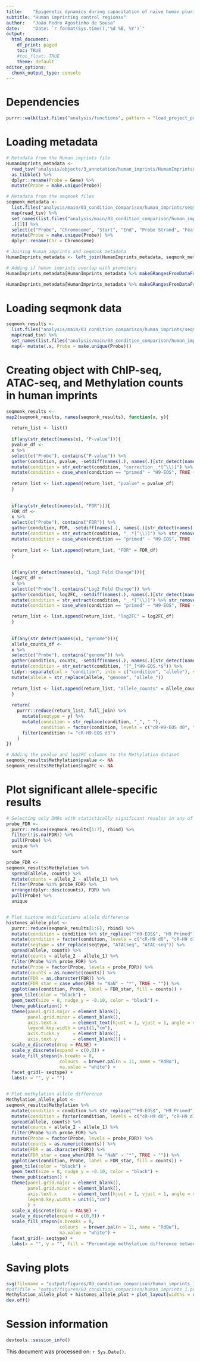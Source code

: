 ```yaml
---
title:    "Epigenetic dynamics during capacitation of naïve human pluripotent stem cells"
subtitle: "Human imprinting control regionss"
author:   "João Pedro Agostinho de Sousa"
date:     "Date: `r format(Sys.time(),'%d %B, %Y')`"
output:
  html_document:
    df_print: paged
    toc: TRUE
    #toc_float: TRUE
    theme: default
editor_options:
  chunk_output_type: console
---
```


# Dependencies
```r

purrr::walk(list.files("analysis/functions", pattern = "load_project_packages", full.names = T), source)

```

# Loading metadata
```r

# Metadata from the Human imprints file
HumanImprints_metadata <- 
  read_tsv("analysis/objects/3_annotation/human_imprints/HumanImprintsGRCh38_liftover_GRCh37.txt") %>% 
  as_tibble() %>% 
  dplyr::rename(Probe = Gene) %>% 
  mutate(Probe = make.unique(Probe))

# Metadata from the seqmonk files
seqmonk_metadata <- 
  list.files("analysis/main/03_condition_comparison/human_imprints/seqmonk_results/imprints", full.names = T) %>% 
  map(read_tsv) %>% 
  set_names(list.files("analysis/main/03_condition_comparison/human_imprints/seqmonk_results/imprints") %>% str_remove("_EdgeR_p0.05.txt")) %>%
  .[[1]] %>%   
  select(c("Probe", "Chromosome", "Start", "End", "Probe Strand", "Feature", "ID", "Description", "Feature Strand", "Type", "Feature Orientation", "Distance")) %>% 
  mutate(Probe = make.unique(Probe)) %>% 
  dplyr::rename(Chr = Chromosome)

# Joining Human imprints and seqmonk metadata
HumanImprints_metadata <- left_join(HumanImprints_metadata, seqmonk_metadata, by = c("Probe", "Chr", "Start", "End"))

# Adding if human imprints overlap with promoters
HumanImprints_metadata[HumanImprints_metadata %>% makeGRangesFromDataFrame(keep.extra.columns = T) %>% findOverlaps(genome_annotation$`CGI Promoters`) %>% as.data.frame() %>% pull(queryHits) %>% unique, "Promoter_overlap"] <- "CGI Promoters"

HumanImprints_metadata[HumanImprints_metadata %>% makeGRangesFromDataFrame(keep.extra.columns = T) %>% findOverlaps(genome_annotation$`Non-CGI Promoters`) %>% as.data.frame() %>% pull(queryHits) %>% unique, "Promoter_overlap"] <- "Non-CGI Promoters"

```

# Loading seqmonk data
```r

seqmonk_results <- 
  list.files("analysis/main/03_condition_comparison/human_imprints/seqmonk_results/imprints", full.names = T) %>% 
  map(read_tsv) %>% 
  set_names(list.files("analysis/main/03_condition_comparison/human_imprints/seqmonk_results/imprints") %>% str_remove("_EdgeR_p0.05.txt") %>% str_replace("PBAT", "Methylation")) %>% 
  map(~ mutate(.x, Probe = make.unique(Probe)))

```

# Creating object with ChIP-seq, ATAC-seq, and Methylation counts in human imprints
```r

seqmonk_results <- 
map2(seqmonk_results, names(seqmonk_results), function(x, y){
  
  return_list <- list()
  
  if(any(str_detect(names(x), "P-value"))){
  pvalue_df <- 
  x %>% 
  select(c("Probe"), contains("P-value")) %>%
  gather(condition, pvalue, -setdiff(names(.), names(.)[str_detect(names(.), "P-value")])) %>% 
  mutate(condition = str_extract(condition, "correction_.*[^\\)]") %>% str_remove("correction_")) %>% 
  mutate(condition = case_when(condition == "primed" ~ "H9-EOS", TRUE ~ paste("cR-H9-EOS", condition, sep = "_")))
  
  return_list <- list.append(return_list, "pvalue" = pvalue_df)
  }
  
  
  if(any(str_detect(names(x), "FDR"))){
  FDR_df <-
  x %>% 
  select(c("Probe"), contains("FDR")) %>%
  gather(condition, FDR, -setdiff(names(.), names(.)[str_detect(names(.), "FDR")])) %>% 
  mutate(condition = str_extract(condition, "_.*[^\\)]") %>% str_remove("_")) %>% 
  mutate(condition = case_when(condition == "primed" ~ "H9-EOS", TRUE ~ paste("cR-H9-EOS", condition, sep = "_")))
  
  return_list <- list.append(return_list, "FDR" = FDR_df)
  }
  
  
  if(any(str_detect(names(x), "Log2 Fold Change"))){
  log2FC_df <-
  x %>% 
  select(c("Probe"), contains("Log2 Fold Change")) %>%
  gather(condition, log2FC, -setdiff(names(.), names(.)[str_detect(names(.), "Log2 Fold Change")])) %>% 
  mutate(condition = str_extract(condition, "_.*[^\\)]") %>% str_remove("_")) %>% 
  mutate(condition = case_when(condition == "primed" ~ "H9-EOS", TRUE ~ paste("cR-H9-EOS", condition, sep = "_")))

  return_list <- list.append(return_list, "log2FC" = log2FC_df)
  }
  
  
  if(any(str_detect(names(x), "genome"))){
  allele_counts_df <-
  x %>% 
  select(c("Probe"), contains("genome")) %>%
  gather(condition, counts, -setdiff(names(.), names(.)[str_detect(names(.), "genome")])) %>% 
  mutate(condition = str_extract(condition, "[^_]*H9-EOS.*$")) %>%
  tidyr::separate(col = "condition", into = c("condition", "allele"), sep = "\\.") %>%
  mutate(allele = str_replace(allele, "genome", "allele_"))
  
  return_list <- list.append(return_list, "allele_counts" = allele_counts_df)
  }
  
  return(
    purrr::reduce(return_list, full_join) %>% 
      mutate(seqtype = y) %>% 
      mutate(condition = str_replace(condition, "_", " "), 
             condition = factor(condition, levels = c("cR-H9-EOS d0", "cR-H9-EOS d10", "cR-H9-EOS d20X", "cR-H9-EOS d20E", "H9-EOS"))) %>% 
      filter(condition != "cR-H9-EOS d3")
    )
}) 

# Adding the pvalue and log2FC columns to the Methylation dataset
seqmonk_results$Methylation$pvalue <- NA
seqmonk_results$Methylation$log2FC <- NA

```

# Plot significant allele-specific results
```r

# Selecting only DMRs with statistically significant results in any of the epigenetic marks
probe_FDR <-
  purrr::reduce(seqmonk_results[1:7], rbind) %>%
  filter(!is.na(FDR)) %>%
  pull(Probe) %>%
  unique %>%
  sort

probe_FDR <- 
seqmonk_results$Methylation %>% 
  spread(allele, counts) %>% 
  mutate(counts = allele_2 - allele_1) %>% 
  filter(Probe %in% probe_FDR) %>% 
  arrange(dplyr::desc(counts), FDR) %>%
  pull(Probe) %>%
  unique


# Plot histone modifications allele difference 
histones_allele_plot <- 
  purrr::reduce(seqmonk_results[1:6], rbind) %>%
  mutate(condition = condition %>% str_replace("^H9-EOS$", "H9 Primed") %>% str_remove("-EOS")) %>%
  mutate(condition = factor(condition, levels = c("cR-H9 d0", "cR-H9 d10", "cR-H9 d20X", "cR-H9 d20E", "H9 Primed"))) %>% 
  mutate(seqtype = str_replace(seqtype, "ATACseq", "ATAC-seq")) %>% 
  spread(allele, counts) %>% 
  mutate(counts = allele_2 - allele_1) %>%
  filter(Probe %in% probe_FDR) %>% 
  mutate(Probe = factor(Probe, levels = probe_FDR)) %>% 
  mutate(counts = as.numeric(counts)) %>%
  mutate(FDR = as.character(FDR)) %>% 
  mutate(FDR_star = case_when(FDR != "NaN" ~ "*", TRUE ~ "")) %>% 
  ggplot(aes(condition, Probe, label = FDR_star, fill = counts)) + 
  geom_tile(color = "black") + 
  geom_text(size = 8, nudge_y = -0.10, color = "black") +
  theme_publication() + 
  theme(panel.grid.major = element_blank(), 
        panel.grid.minor = element_blank(), 
        axis.text.x      = element_text(hjust = 1, vjust = 1, angle = 45), 
        legend.key.width = unit(1,"cm"),
        axis.ticks.y     = element_blank(), 
        axis.text.y      = element_blank()) + 
  scale_x_discrete(drop = FALSE) + 
  scale_y_discrete(expand = c(0,0)) + 
  scale_fill_stepsn(n.breaks = 8, 
                    colours  = brewer.pal(n = 11, name = "RdBu"), 
                    na.value = "white") + 
  facet_grid(~ seqtype) + 
  labs(x = "", y = "")


# Plot methylation allele difference 
Methylation_allele_plot <- 
seqmonk_results$Methylation %>%
  mutate(condition = condition %>% str_replace("^H9-EOS$", "H9 Primed") %>% str_remove("-EOS")) %>% 
  mutate(condition = factor(condition, levels = c("cR-H9 d0", "cR-H9 d10", "cR-H9 d20X", "cR-H9 d20E", "H9 Primed"))) %>% 
  spread(allele, counts) %>% 
  mutate(counts = allele_2 - allele_1) %>% 
  filter(Probe %in% probe_FDR) %>%
  mutate(Probe = factor(Probe, levels = probe_FDR)) %>%
  mutate(counts = as.numeric(counts)) %>%
  mutate(FDR = as.character(FDR)) %>% 
  mutate(FDR_star = case_when(FDR != "NaN" ~ "*", TRUE ~ "")) %>%
  ggplot(aes(condition, Probe, label = FDR_star, fill = counts)) + 
  geom_tile(color = "black") +
  geom_text(size = 8, nudge_y = -0.10, color = "black") +
  theme_publication() + 
  theme(panel.grid.major = element_blank(), 
        panel.grid.minor = element_blank(), 
        axis.text.x      = element_text(hjust = 1, vjust = 1, angle = 45), 
        legend.key.width = unit(1,"cm")
        ) + 
  scale_x_discrete(drop = FALSE) + 
  scale_y_discrete(expand = c(0,0)) + 
  scale_fill_stepsn(n.breaks = 8, 
                    colours  = brewer.pal(n = 11, name = "RdBu"), 
                    na.value = "white") +
  facet_grid(~ seqtype) +
  labs(x = "", y = "", fill = "Percentage methylation difference between alleles (%)")

```

# Saving plots
```r

svg(filename = "output/figures/03_condition_comparison/human_imprints_1.svg", width = 10, height = 5)
#pdf(file = "output/figures/03_condition_comparison/human_imprints_1.pdf", width = 10, height = 5)
Methylation_allele_plot + histones_allele_plot + plot_layout(widths = c(.16, 1, 0.01))
dev.off()

```

# Session information
```r

devtools::session_info()

```

This document was processed on: `r Sys.Date()`.